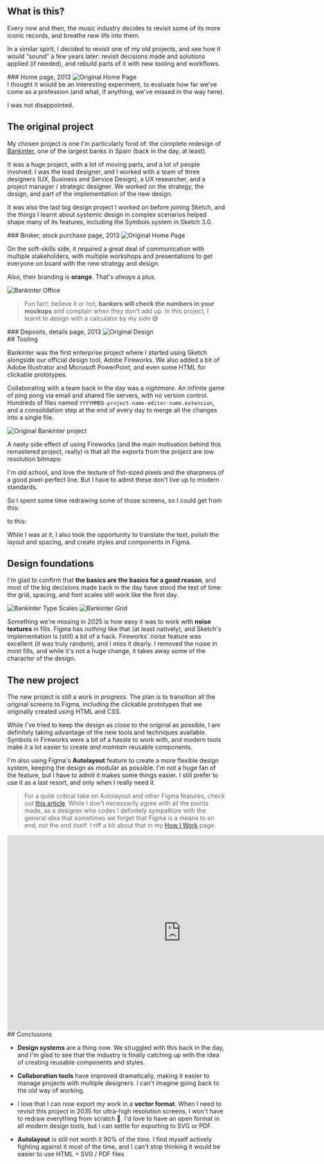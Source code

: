 

<Case title="Bankinter, Remastered (WIP)">

<CaseSummary
  title="Bankinter, Remastered (WIP)"
  client="Personal, 2025. Based on a project for Bankinter, 2013."
  tools="Visual Design (Fireworks, Sketch, Figma), Design Ops"
  tldr="A revision of a project I did for Bankinter in 2013. I took the original design and updated it to 2025 standards, using modern tools and techniques."
  />

<section class="text">

## What is this?

Every now and then, the music industry decides to revisit some of its more iconic records, and breathe new life into them.

In a similar spirit, I decided to revisit one of my old projects, and see how it would “sound” a few years later: revisit decisions made and solutions applied (if needed), and rebuild parts of it with new tooling and workflows.

</section>

<section class="image scrollable">
  ### Home page, 2013
  <Img src="projects/bankinter/01_home.png" alt="Original Home Page" />
</section>

<section class="text">
I thought it would be an interesting experiment, to evaluate how far we've come as a profession (and what, if anything, we've missed in the way here).

I was not disappointed.

## The original project

My chosen project is one I'm particularly fond of: the complete redesign of [Bankinter](https://bankinter.com), one of the largest banks in Spain (back in the day, at least).

It was a huge project, with a lot of moving parts, and a lot of people involved. I was the lead designer, and I worked with a team of three designers (UX, Business and Service Design), a UX researcher, and a project manager / strategic designer. We worked on the strategy, the design, and part of the implementation of the new design.

It was also the last big design project I worked on before joining Sketch, and the things I learnt about systemic design in complex scenarios helped shape many of its features, including the Symbols system in Sketch 3.0.

</section>

<section class="image scrollable">
  ### Broker, stock purchase page, 2013
  <Img src="projects/bankinter/33_broker-comprar_valor.png" alt="Original Home Page" />
</section>

<section class="text">

On the soft-skills side, it required a great deal of communication with multiple stakeholders, with multiple workshops and presentations to get everyone on board with the new strategy and design.

<ImageZoom src="projects/bankinter/workshops.png" alt="Original Bankinter project" />

Also, their branding is **orange**. That's *always* a plus.

<Img src="projects/bankinter/bankinter-genova.jpg" alt="Bankinter Office" />

> Fun fact: believe it or not, **bankers will check the numbers in your mockups** and complain when they don't add up. In this project, I learnt to design with a calculator by my side 😅
</section>

<section class="image scrollable">
  ### Deposits, details page, 2013
  <Img src="projects/bankinter/07_depositos-detalle.png" alt="Original Design" />
</section>

<section class="text">
## Tooling

Bankinter was the first enterprise project where I started using Sketch alongside our official design tool, Adobe Fireworks. We also added a bit of Adobe Illustrator and Microsoft PowerPoint, and even some HTML for clickable prototypes.

Collaborating with a team back in the day was a *nightmare*. An infinite game of ping pong via email and shared file servers, with no version control. Hundreds of files named `YYYYMMDD-project-name-editor-name.extension`, and a consolidation step at the end of every day to merge all the changes into a single file.

<Img src="projects/bankinter/files.png" alt="Original Bankinter project" />

A nasty side effect of using Fireworks (and the main motivation behind this remastered project, really) is that all the exports from the project are low resolution bitmaps:

<ImageZoom src="projects/bankinter/crunchy-pixels.png" alt="Original Bankinter project" />

I'm old school, and love the texture of fist-sized pixels and the sharpness of a good pixel-perfect line. But I have to admit these don't live up to modern standards.

So I spent some time redrawing some of those screens, so I could get from this:

<ImageZoom src="projects/bankinter/original-screen.png" alt="Original Bankinter Screen" />

to this:

<ImageZoom src="projects/bankinter/redrawn-screen.png" alt="Redrawn Bankinter Screen" />

While I was at it, I also took the opportunity to translate the text, polish the layout and spacing, and create styles and components in Figma.

<ImageZoom src="projects/bankinter/bankinter-figma.png" alt="Figma Project" />

## Design foundations

I'm glad to confirm that **the basics are the basics for a good reason**, and most of the big decisions made back in the day have stood the test of time: the grid, spacing, and font scales still work like the first day.

<Img src="projects/bankinter/typography.png" alt="Bankinter Type Scales" />

<Img src="projects/bankinter/grid.png" alt="Bankinter Grid" />

Something we're missing in 2025 is how easy it was to work with **noise textures** in fills. Figma has *nothing* like that (at least natively), and Sketch's implementation is (still) a bit of a hack. Fireworks' noise feature was excellent (it was truly random), and I miss it dearly. I removed the noise in most fills, and while it's not a huge change, it takes away some of the character of the design.

## The new project

The new project is still a work in progress. The plan is to transition all the original screens to Figma, including the clickable prototypes that we originally created using HTML and CSS.

While I've tried to keep the design as close to the original as possible, I am definitely taking advantage of the new tools and techniques available. Symbols in Fireworks were a bit of a hassle to work with, and modern tools make it a lot easier to create _and maintain_ reusable components.

I'm also using Figma's **Autolayout** feature to create a more flexible design system, keeping the design as modular as possible. I'm not a huge fan of the feature, but I have to admit it makes some things easier. I still prefer to use it as a last resort, and only when I really need it.

> For a quite critical take on Autolayout and other Figma features, check out [this article](https://uxdesign.cc/figmas-not-a-design-tool-it-s-a-rube-goldberg-machine-for-avoiding-code-2a24f11add5d). While I don't necessarily agree with all the points made, as a designer who codes I definitely sympathize with the general idea that sometimes we forget that Figma is a means to an end, not the end itself. I riff a bit about that in my [How I Work](/how-i-work/) page.
</section>

<section class="image">
<iframe style="border: 1px solid rgba(0, 0, 0, 0.1);" width="800" height="450" src="https://embed.figma.com/design/HNbeVWBfrnZA4V9X7b5xl3/Bankinter?node-id=1-46&embed-host=share" allowfullscreen></iframe>
</section>

<section class="text">
## Conclusions

- **Design systems** are a thing now. We struggled with this back in the day, and I'm glad to see that the industry is finally catching up with the idea of creating reusable components and styles.

- **Collaboration tools** have improved dramatically, making it easier to manage projects with multiple designers. I can't imagine going back to the old way of working.

- I love that I can now export my work in a **vector format**. When I need to revisit this project in 2035 for ultra-high resolution screens, I won't have to redraw everything from scratch 🎉. I'd love to have an open format in all modern design tools, but I can settle for exporting to SVG or PDF.

- **Autolayout** is still not worth it 90% of the time. I find myself actively fighting against it most of the time, and I can't stop thinking it would be easier to use HTML + SVG / PDF files



</section>
</Case>
